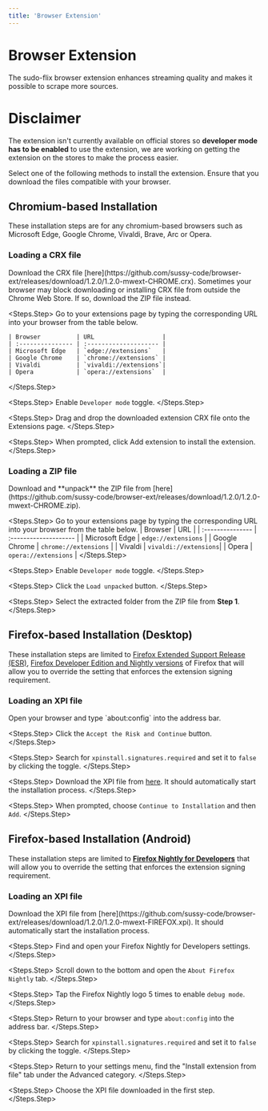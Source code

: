 ```yaml
---
title: 'Browser Extension'
---
```


# Browser Extension

The sudo-flix browser extension enhances streaming quality and makes it possible to scrape more sources.

# Disclaimer
The extension isn't currently available on official stores so **developer mode has to be enabled** to use the extension, we are working on getting the extension on the stores to make the process easier.

Select one of the following methods to install the extension. Ensure that you download the files compatible with your browser. 

## Chromium-based Installation

These installation steps are for any chromium-based browsers such as Microsoft Edge, Google Chrome, Vivaldi, Brave, Arc or Opera.

### Loading a CRX file

<Steps>
  <Steps.Step>
    Download the CRX file [here](https://github.com/sussy-code/browser-ext/releases/download/1.2.0/1.2.0-mwext-CHROME.crx).
    <Warning>
      Sometimes your browser may block downloading or installing CRX file from outside the Chrome Web Store. If so, download the ZIP file instead.
    </Warning>
  </Steps.Step>

  <Steps.Step>
    Go to your extensions page by typing the corresponding URL into your browser from the table below.
    
    | Browser          | URL                   |
    | :--------------- | :-------------------- |
    | Microsoft Edge   | `edge://extensions`   |
    | Google Chrome    | `chrome://extensions` |
    | Vivaldi          | `vivaldi://extensions`|
    | Opera            | `opera://extensions`  |
  </Steps.Step>

  <Steps.Step>
    Enable `Developer mode` toggle.
  </Steps.Step>

  <Steps.Step>
    Drag and drop the downloaded extension CRX file onto the Extensions page.
  </Steps.Step>

  <Steps.Step>
    When prompted, click Add extension to install the extension.
  </Steps.Step>
</Steps>

### Loading a ZIP file

<Steps>
  <Steps.Step>
    Download and **unpack** the ZIP file from [here](https://github.com/sussy-code/browser-ext/releases/download/1.2.0/1.2.0-mwext-CHROME.zip).
  </Steps.Step>

  <Steps.Step>
    Go to your extensions page by typing the corresponding URL into your browser from the table below.
    | Browser          | URL                   |
    | :--------------- | :-------------------- |
    | Microsoft Edge   | `edge://extensions`   |
    | Google Chrome    | `chrome://extensions` |
    | Vivaldi          | `vivaldi://extensions`|
    | Opera            | `opera://extensions`  |
  </Steps.Step>

  <Steps.Step>
    Enable `Developer mode` toggle.
  </Steps.Step>

  <Steps.Step>
    Click the `Load unpacked` button.
  </Steps.Step>

  <Steps.Step>
    Select the extracted folder from the ZIP file from **Step 1**.
  </Steps.Step>
</Steps>

## Firefox-based Installation (Desktop)

These installation steps are limited to [Firefox Extended Support Release (ESR)](https://www.mozilla.org/en-US/firefox/enterprise/), [Firefox Developer Edition and Nightly versions](https://www.mozilla.org/en-US/firefox/channel/desktop/) of Firefox
that will allow you to override the setting that enforces the extension signing requirement.

### Loading an XPI file

<Steps>
  <Steps.Step>
    Open your browser and type `about:config` into the address bar.
  </Steps.Step>

  <Steps.Step>
    Click the `Accept the Risk and Continue` button.
  </Steps.Step>

  <Steps.Step>
    Search for `xpinstall.signatures.required` and set it to `false` by clicking the toggle.
  </Steps.Step>

  <Steps.Step>
    Download the XPI file from [here](https://github.com/sussy-code/browser-ext/releases/download/1.2.0/1.2.0-mwext-FIREFOX.xpi). It should automatically start the installation process.
  </Steps.Step>

  <Steps.Step>
    When prompted, choose `Continue to Installation` and then `Add`.
  </Steps.Step>
</Steps>

## Firefox-based Installation (Android)

These installation steps are limited to [**Firefox Nightly for Developers**](https://play.google.com/store/apps/details?id=org.mozilla.fenix)
that will allow you to override the setting that enforces the extension signing requirement.

### Loading an XPI file

<Steps>
  <Steps.Step>
    Download the XPI file from [here](https://github.com/sussy-code/browser-ext/releases/download/1.2.0/1.2.0-mwext-FIREFOX.xpi). It should automatically start the installation process.
  </Steps.Step>

  <Steps.Step>
    Find and open your Firefox Nightly for Developers settings.
  </Steps.Step>

  <Steps.Step>
    Scroll down to the bottom and open the `About Firefox Nightly` tab.
  </Steps.Step>

  <Steps.Step>
    Tap the Firefox Nightly logo 5 times to enable `debug mode`.
  </Steps.Step>

  <Steps.Step>
    Return to your browser and type `about:config` into the address bar.
  </Steps.Step>

  <Steps.Step>
   Search for `xpinstall.signatures.required` and set it to `false` by clicking the toggle.
  </Steps.Step>

  <Steps.Step>
    Return to your settings menu, find the "Install extension from file" tab under the Advanced category.
  </Steps.Step>

  <Steps.Step>
    Choose the XPI file downloaded in the first step.
  </Steps.Step>
</Steps>


